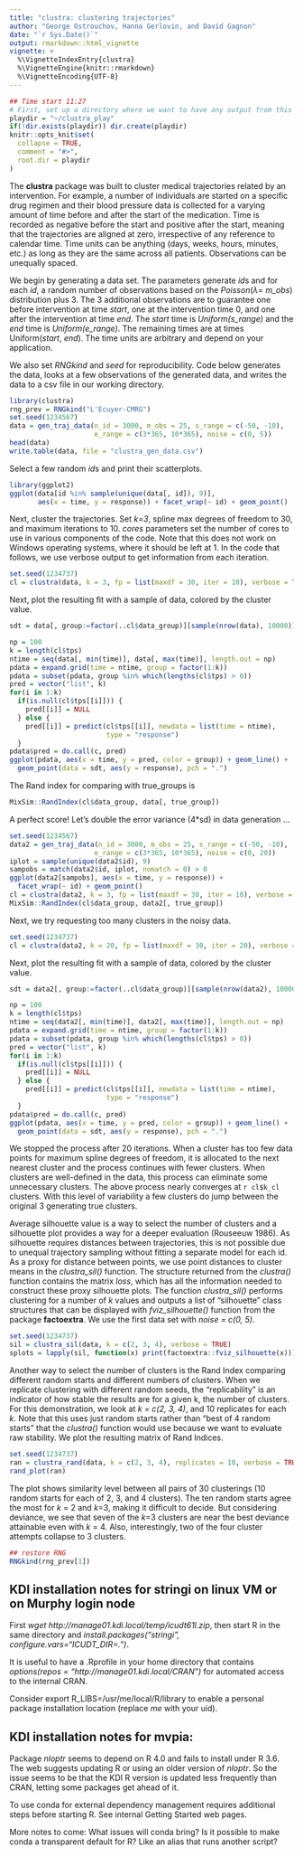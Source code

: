 ```yaml
---
title: "clustra: clustering trajectories"
author: "George Ostrouchov, Hanna Gerlovin, and David Gagnon"
date: "`r Sys.Date()`"
output: rmarkdown::html_vignette
vignette: >
  %\VignetteIndexEntry{clustra}
  %\VignetteEngine{knitr::rmarkdown}
  %\VignetteEncoding{UTF-8}
---
```


```r
## Time start 11:27
# First, set up a directory where we want to have any output from this vignette.  
playdir = "~/clustra_play"
if(!dir.exists(playdir)) dir.create(playdir)
knitr::opts_knit$set(
  collapse = TRUE,
  comment = "#>",
  root.dir = playdir
)
```
The **clustra** package was built to cluster medical trajectories related by an intervention. For example, a number of individuals are started on a specific drug regimen and their blood pressure data is collected for a varying amount of time before and after the start of the medication. Time is recorded as negative before the start and positive after the start, meaning that the trajectories are aligned at zero, irrespective of any reference to calendar time. Time units can be anything (days, weeks, hours, minutes, etc.) as long as they are the same across all patients. Observations can be unequally spaced.  

We begin by generating a data set. The parameters generate *id*s and for each *id*, a random number of observations based on the *Poisson*($\lambda =$ *m_obs*) distribution plus 3. The 3 additional observations are to guarantee one before intervention at time *start*, one at the intervention time 0, and one after the intervention at time *end*. The *start* time is *Uniform(s_range)* and the *end* time is *Uniform(e_range)*. The remaining times are at times Uniform(*start*, *end*). The time units are arbitrary and depend on your application.

We also set *RNGkind* and *seed* for reproducibility. Code below generates the data, looks at a few observations of the generated data, and writes the data to a csv file in our working directory.
```r
library(clustra)
rng_prev = RNGkind("L'Ecuyer-CMRG")
set.seed(1234567)
data = gen_traj_data(n_id = 3000, m_obs = 25, s_range = c(-50, -10),
                     e_range = c(3*365, 10*365), noise = c(0, 5))
head(data)
write.table(data, file = "clustra_gen_data.csv")
```
Select a few random *id*s and print their scatterplots.
```r
library(ggplot2)
ggplot(data[id %in% sample(unique(data[, id]), 9)],
       aes(x = time, y = response)) + facet_wrap(~ id) + geom_point()
```
Next, cluster the trajectories. Set *k=3*, spline max degrees of freedom to 30, and maximum iterations to 10. *cores* parameters set the number of cores to use in various components of the code. Note that this does not work on Windows operating systems, where it should be left at 1. In the code that follows, we use verbose output to get information from each iteration.
```r
set.seed(1234737)
cl = clustra(data, k = 3, fp = list(maxdf = 30, iter = 10), verbose = TRUE)
```

Next, plot the resulting fit with a sample of data, colored by the cluster value.
```r
sdt = data[, group:=factor(..cl$data_group)][sample(nrow(data), 10000)]

np = 100
k = length(cl$tps)
ntime = seq(data[, min(time)], data[, max(time)], length.out = np)
pdata = expand.grid(time = ntime, group = factor(1:k))
pdata = subset(pdata, group %in% which(lengths(cl$tps) > 0))
pred = vector("list", k)
for(i in 1:k) 
  if(is.null(cl$tps[[i]])) {
    pred[[i]] = NULL
  } else {
    pred[[i]] = predict(cl$tps[[i]], newdata = list(time = ntime),
                        type = "response")
  }
pdata$pred = do.call(c, pred)
ggplot(pdata, aes(x = time, y = pred, color = group)) + geom_line() +
  geom_point(data = sdt, aes(y = response), pch = ".") 
```
The Rand index for comparing with true_groups is
```r
MixSim::RandIndex(cl$data_group, data[, true_group])
```
A perfect score! Let's double the error variance (4*sd) in data generation ...
```r
set.seed(1234567)
data2 = gen_traj_data(n_id = 3000, m_obs = 25, s_range = c(-50, -10),
                     e_range = c(3*365, 10*365), noise = c(0, 20))
iplot = sample(unique(data2$id), 9)
sampobs = match(data2$id, iplot, nomatch = 0) > 0
ggplot(data2[sampobs], aes(x = time, y = response)) + 
  facet_wrap(~ id) + geom_point()
cl = clustra(data2, k = 3, fp = list(maxdf = 30, iter = 10), verbose = TRUE)
MixSim::RandIndex(cl$data_group, data2[, true_group])
```
Next, we try requesting too many clusters in the noisy data.
```r
set.seed(1234737)
cl = clustra(data2, k = 20, fp = list(maxdf = 30, iter = 20), verbose = TRUE)
```
Next, plot the resulting fit with a sample of data, colored by the cluster value.
```r
sdt = data2[, group:=factor(..cl$data_group)][sample(nrow(data2), 10000)]

np = 100
k = length(cl$tps)
ntime = seq(data2[, min(time)], data2[, max(time)], length.out = np)
pdata = expand.grid(time = ntime, group = factor(1:k))
pdata = subset(pdata, group %in% which(lengths(cl$tps) > 0))
pred = vector("list", k)
for(i in 1:k) 
  if(is.null(cl$tps[[i]])) {
    pred[[i]] = NULL
  } else {
    pred[[i]] = predict(cl$tps[[i]], newdata = list(time = ntime),
                        type = "response")
  }
pdata$pred = do.call(c, pred)
ggplot(pdata, aes(x = time, y = pred, color = group)) + geom_line() +
  geom_point(data = sdt, aes(y = response), pch = ".") 
```
We stopped the process after 20 iterations. When a cluster has too few data points for maximum spline degrees of freedom, it is allocated to the next nearest cluster and the process continues with fewer clusters. When clusters are well-defined in the data, this process can eliminate some unnecessary clusters. The above process nearly converges at `r cl$k_cl` clusters. With this level of variability a few clusters do jump between the original 3 generating true clusters.

Average silhouette value is a way to select the number of clusters and a silhouette plot provides a way for a deeper evaluation (Rouseeuw 1986). As silhouette requires distances between trajectories, this is not possible due to unequal trajectory sampling without fitting a separate model for each id. As a proxy for distance between points, we use point distances to cluster means in the *clustra_sil()* function. The structure returned from the *clustra()* function contains the matrix *loss*, which has all the information needed to construct these proxy silhouette plots. The function *clustra_sil()* performs clustering for a number of *k* values and outputs a list of "silhouette" class structures that can be displayed with *fviz_silhouette()* function from the package **factoextra**. We use the first data set with *noise = c(0, 5)*.
```r
set.seed(1234737)
sil = clustra_sil(data, k = c(2, 3, 4), verbose = TRUE)
splots = lapply(sil, function(x) print(factoextra::fviz_silhouette(x)))
```
Another way to select the number of clusters is the Rand Index comparing different random starts and different numbers of clusters. When we replicate clustering with different random seeds, the "replicability" is an indicator of how stable the results are for a given k, the number of clusters. For this demonstration, we look at *k = c(2, 3, 4)*, and 10 replicates for each *k*. Note that this uses just random starts rather than "best of 4 random starts" that the *clustra()* function would use because we want to evaluate raw stability. We plot the resulting matrix of Rand Indices.
```r
set.seed(1234737)
ran = clustra_rand(data, k = c(2, 3, 4), replicates = 10, verbose = TRUE)
rand_plot(ran)
```
The plot shows similarity level between all pairs of 30 clusterings (10 random starts for each of 2, 3, and 4 clusters). The ten random starts agree the most for *k* = 2 and *k*=3, making it difficult to decide. But considering deviance, we see that seven of the *k*=3 clusters are near the best deviance attainable even with *k* = 4. Also, interestingly, two of the four cluster attempts collapse to 3 clusters. 
```r
## restore RNG
RNGkind(rng_prev[1])
```
## KDI installation notes for stringi on linux VM or on Murphy login node
First *wget http://manage01.kdi.local/temp/icudt61l.zip*,
then start R in the same directory and 
*install.packages("stringi", configure.vars="ICUDT_DIR=.")*.

It is useful to have a .Rprofile in your home directory that contains
*options(repos = "http://manage01.kdi.local/CRAN")* for automated access to the internal CRAN. 

Consider export R_LIBS=/usr/me/local/R/library to enable a personal package installation location (replace *me* with your uid).

## KDI installation notes for mvpia:
Package *nloptr* seems to depend on R 4.0 and fails to install under R 3.6. The web suggests updating R or using an older version of *nloptr*. So the issue seems to be that the KDI R version is updated less frequently than CRAN, letting some packages get ahead of it.

To use conda for external dependency management requires additional steps before starting R. See internal Getting Started web pages.

More notes to come: What issues will conda bring? Is it possible to make conda a transparent default for R? Like an alias that runs another script?

